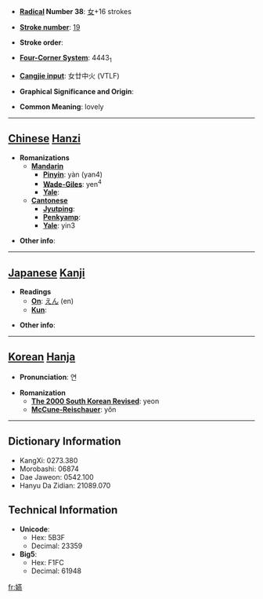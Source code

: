 * '''[[Wiktionary:Chinese radical index| Radical]] Number 38''': [[Wiktionary:Chinese radical index 女|女]]+16 strokes

* '''[[Wiktionary:Chinese total strokes index|Stroke number]]''': [[Wiktionary:Chinese total strokes index 19|19]]

* '''Stroke order''': 

* '''[[Wiktionary:Chinese four corner index|Four-Corner System]]''': 4443<sub>1</sub>

* '''[[Wiktionary:Chinese Cangjie index|Cangjie input]]''': 女廿中火 (VTLF)

* '''Graphical Significance and Origin''': 

* '''Common Meaning''': lovely

----

== [[Chinese]] [[Hanzi]] ==

* '''Romanizations'''
** '''[[Mandarin]]'''
*** '''[[Pinyin]]''': yàn (yan4)
*** '''[[Wade-Giles]]''': yen<sup>4</sup>
*** '''[[Yale]]''': 
** '''[[Cantonese]]'''
*** '''[[Jyutping]]''':
*** '''[[Penkyamp]]''': 
*** '''[[Yale]]''': yin3

* '''Other info''': 

----

== [[Japanese]] [[Kanji]] ==

* '''Readings'''
** '''[[On]]''': [[えん]] (en)
** '''[[Kun]]''': 

* '''Other info''':  

----

== [[Korean]] [[Hanja]] ==

* '''Pronunciation''': 연

* '''Romanization'''
** '''[[The 2000 South Korean Revised Romanization|The 2000 South Korean Revised]]''': yeon
** '''[[McCune-Reischauer]]''': yŏn

----

== Dictionary Information ==

* KangXi: 0273.380
* Morobashi: 06874
* Dae Jaweon: 0542.100
* Hanyu Da Zidian: 21089.070

== Technical Information ==

* '''Unicode''':
** Hex: 5B3F
** Decimal: 23359
* '''Big5''':
** Hex: F1FC
** Decimal: 61948

[[fr:嬿]]